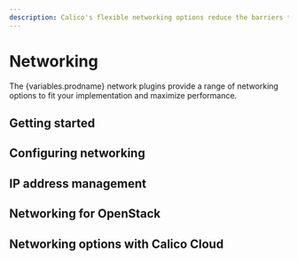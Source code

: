 ```yaml
---
description: Calico's flexible networking options reduce the barriers to adopting a CaaS platform solution. Determine the best networking option for your implementation.
---
```



# Networking

The {variables.prodname} network plugins provide a range of networking options to fit your implementation and maximize performance.

## Getting started

<DocCardLinkLayout>
  <DocCardLink docId='networking/determine-best-networking' />
  <DocCardLink docId='about/kubernetes-training/about-networking' />
  <DocCardLink docId='about/kubernetes-training/about-k8s-networking' />
</DocCardLinkLayout>

## Configuring networking

<DocCardLinkLayout>
  <DocCardLink docId='networking/configuring/bgp' />
  <DocCardLink docId='networking/configuring/vxlan-ipip' />
  <DocCardLink docId='networking/configuring/advertise-service-ips' />
  <DocCardLink docId='networking/configuring/mtu' />
  <DocCardLink docId='networking/configuring/workloads-outside-cluster' />
  <DocCardLink docId='networking/configuring/use-ipvs' />
  <DocCardLink docId='networking/configuring/sidecar-acceleration' />
  <DocCardLink docId='networking/configuring/pod-mac-address' />
</DocCardLinkLayout>


## IP address management

<DocCardLinkLayout>
  <DocCardLink docId='networking/ipam/get-started-ip-addresses' />
  <DocCardLink docId='networking/ipam/ip-autodetection' />
  <DocCardLink docId='networking/ipam/ipv6' />
  <DocCardLink docId='networking/ipam/ipv6-control-plane' />
  <DocCardLink docId='networking/ipam/add-floating-ip' />
  <DocCardLink docId='networking/ipam/use-specific-ip' />
  <DocCardLink docId='networking/ipam/assign-ip-addresses-topology' />
  <DocCardLink docId='networking/ipam/migrate-pools' />
  <DocCardLink docId='networking/ipam/change-block-size' />
  <DocCardLink docId='networking/ipam/legacy-firewalls' />
</DocCardLinkLayout>


## Networking for OpenStack

<DocCardLinkLayout>
  <DocCardLink docId='networking/openstack/dev-machine-setup' />
  <DocCardLink docId='networking/openstack/ipv6' />
  <DocCardLink docId='networking/openstack/connectivity' />
  <DocCardLink docId='networking/openstack/labels' />
  <DocCardLink docId='networking/openstack/configuration' />
  <DocCardLink docId='networking/openstack/semantics' />
  <DocCardLink docId='networking/openstack/floating-ips' />
  <DocCardLink docId='networking/openstack/service-ips' />
  <DocCardLink docId='networking/openstack/host-routes' />
  <DocCardLink docId='networking/openstack/multiple-regions' />
  <DocCardLink docId='networking/openstack/kuryr' />
  <DocCardLink docId='networking/openstack/neutron-api' />
</DocCardLinkLayout>

## Networking options with Calico Cloud

<DocCardLinkLayout>
  <PaidProductDocCardLink
    url='calico-cloud/networking/egress/egress-gateway-on-prem'
    paidProductName='cloud'
    title='Egress gateways'
    description='Configure specific application traffic to exit the cluster through an egress gateway.'
  />
  <PaidProductDocCardLink
    url='/calico-cloud/networking/configuring/dual-tor'
    paidProductName='cloud'
    title='Deploy a dual ToR cluster'
    description=' Configure a dual plane cluster for redundant connectivity between workloads.'
  />
</DocCardLinkLayout>